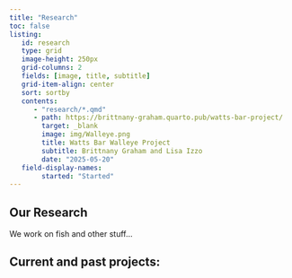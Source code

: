 ```yaml
---
title: "Research"
toc: false
listing:
   id: research
   type: grid
   image-height: 250px
   grid-columns: 2
   fields: [image, title, subtitle]
   grid-item-align: center
   sort: sortby
   contents:
      - "research/*.qmd"
      - path: https://brittnany-graham.quarto.pub/watts-bar-project/
        target: _blank
        image: img/Walleye.png
        title: Watts Bar Walleye Project
        subtitle: Brittnany Graham and Lisa Izzo
        date: "2025-05-20"
   field-display-names: 
        started: "Started"
---
```


## Our Research

We work on fish and other stuff...

## Current and past projects:

::: {#research}
:::
